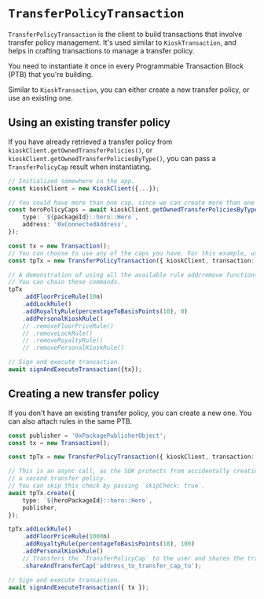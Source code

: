 # `TransferPolicyTransaction`

`TransferPolicyTransaction` is the client to build transactions that involve transfer policy
management. It's used similar to `KioskTransaction`, and helps in crafting transactions to manage a
transfer policy.

You need to instantiate it once in every Programmable Transaction Block (PTB) that you're building.

Similar to `KioskTransaction`, you can either create a new transfer policy, or use an existing one.

## Using an existing transfer policy

If you have already retrieved a transfer policy from `kioskClient.getOwnedTransferPolicies()`, or
`kioskClient.getOwnedTransferPoliciesByType()`, you can pass a `TransferPolicyCap` result when
instantiating.

```typescript
// Initialized somewhere in the app.
const kioskClient = new KioskClient({...});

// You could have more than one cap, since we can create more than one transfer policy.
const heroPolicyCaps = await kioskClient.getOwnedTransferPoliciesByType({
    type: `${packageId}::hero::Hero`,
    address: '0xConnectedAddress',
});

const tx = new Transaction();
// You can choose to use any of the caps you have. For this example, use the first one.
const tpTx = new TransferPolicyTransaction({ kioskClient, transaction: tx, cap: heroPolicyCaps[0] });

// A demonstration of using all the available rule add/remove functions.
// You can chain these commands.
tpTx
    .addFloorPriceRule(10n)
    .addLockRule()
    .addRoyaltyRule(percentageToBasisPoints(10), 0)
    .addPersonalKioskRule()
    // .removeFloorPriceRule()
    // .removeLockRule()
    // .removeRoyaltyRule()
    // .removePersonalKioskRule()

// Sign and execute transaction.
await signAndExecuteTransaction({tx});
```

## Creating a new transfer policy

If you don't have an existing transfer policy, you can create a new one. You can also attach rules
in the same PTB.

```typescript
const publisher = '0xPackagePublisherObject';
const tx = new Transaction();

const tpTx = new TransferPolicyTransaction({ kioskClient, transaction: tx });

// This is an async call, as the SDK protects from accidentally creating
// a second transfer policy.
// You can skip this check by passing `skipCheck: true`.
await tpTx.create({
    type: `${heroPackageId}::hero::Hero`,
    publisher,
});

tpTx.addLockRule()
    .addFloorPriceRule(1000n)
    .addRoyaltyRule(percentageToBasisPoints(10), 100)
    .addPersonalKioskRule()
    // Transfers the `TransferPolicyCap` to the user and shares the transfer policy.
    .shareAndTransferCap('address_to_transfer_cap_to');

// Sign and execute transaction.
await signAndExecuteTransaction({ tx });
```
